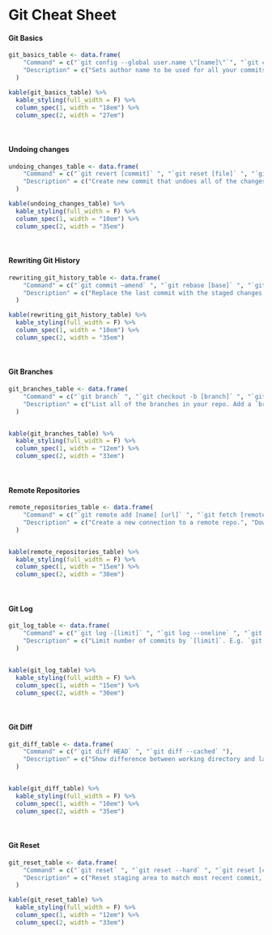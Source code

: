 \newpage

# Git Cheat Sheet {-}

#### Git Basics {-}

```r
git_basics_table <- data.frame(
    "Command" = c("`git config --global user.name \"[name]\"`", "`git config --global user.email \"[email]\"`", "`git init [project-name]` ", "`git clone [repo]` ", "`git status` ", "`git diff` ", "`git add [file]` ", "`git diff --staged`", "`git reset [file]`", "`git commit -m “[message]”` ", "`git log` "),
    "Description" = c("Sets author name to be used for all your commits.", "Sets author email to be used for all your commits.", "Create empty Git repo in specified directory.", "Clone repo with version history located at `[repo]`.", "List all new or modified files to be committed.", "Show file changes not yet staged.", "Stage all changes in `[file]` for the next commit.", "Shows files differences between staging and the last file version.", "Unstages the file, but preserves its contents.", "Commit the staged snapshot to permanent version history.", "Display the entire commit history for the current branch.")
  )

kable(git_basics_table) %>%
  kable_styling(full_width = F) %>%
  column_spec(1, width = "18em") %>%
  column_spec(2, width = "27em")
```

&nbsp;


#### Undoing changes {-}

```r
undoing_changes_table <- data.frame(
    "Command" = c("`git revert [commit]` ", "`git reset [file]` ", "`git clean -n` "),
    "Description" = c("Create new commit that undoes all of the changes made in `[commit]`, then apply it to the current branch. ", "Remove `[file]` from the staging area, but leave the working directory unchanged. This un-stages a file without overwriting any changes. ", "Shows which files would be removed from working directory. Use the `-f` flag in place of the `-n` flag to execute the clean. ")
  )

kable(undoing_changes_table) %>%
  kable_styling(full_width = F) %>%
  column_spec(1, width = "10em") %>%
  column_spec(2, width = "35em")
```

&nbsp;


#### Rewriting Git History {-}

```r
rewriting_git_history_table <- data.frame(
    "Command" = c("`git commit —amend` ", "`git rebase [base]` ", "`git reflog` "),
    "Description" = c("Replace the last commit with the staged changes and last commit combined. Use with nothing staged to edit the last commit’s message. ", "Rebase the current branch onto `[base]`. `[base]` can be a commit ID, a branch name, a tag, or a relative reference to `HEAD`. ", "Show a log of changes to the local repository’s `HEAD`. Add `--relative-date` flag to show date info or `--all` to show all refs. ")
  )

kable(rewriting_git_history_table) %>%
  kable_styling(full_width = F) %>%
  column_spec(1, width = "10em") %>%
  column_spec(2, width = "35em")
```

&nbsp;


#### Git Branches {-}

```r
git_branches_table <- data.frame(
    "Command" = c("`git branch` ", "`git checkout -b [branch]` ", "`git merge [branch]` "),
    "Description" = c("List all of the branches in your repo. Add a `branch` argument to create a new branch with the name `branch`. ", "Create and check out a new branch named `[branch]`. Drop the `-b` flag to checkout an existing branch. ", "Merge `[branch]` into the current branch. ")
  )


kable(git_branches_table) %>%
  kable_styling(full_width = F) %>%
  column_spec(1, width = "12em") %>%
  column_spec(2, width = "33em")
```

&nbsp;


#### Remote Repositories {-}

```r
remote_repositories_table <- data.frame(
    "Command" = c("`git remote add [name] [url]` ", "`git fetch [remote]` ", "`git merge [remote]/[branch]`", "`git pull [remote]` ", "`git push [remote] [branch]` "),
    "Description" = c("Create a new connection to a remote repo.", "Downloads all history from the remote repo.", "Combines the remote branch into the current local branch", "Downloads and merges remote's copy of current branch.", "Uploads the branch and history to `[remote]`.")
  )


kable(remote_repositories_table) %>%
  kable_styling(full_width = F) %>%
  column_spec(1, width = "15em") %>%
  column_spec(2, width = "30em")
```

&nbsp;


#### Git Log {-}

```r
git_log_table <- data.frame(
    "Command" = c("`git log -[limit]` ", "`git log --oneline` ", "`git log -p` ", "`git log —-stat` ", "`git log —-author= ”[pattern]”` ", "`git log —grep=”[pattern]”` ", "`git log [since]..[until]` ", "`git log -- [file]` ", "`git log --graph --decorate` "),
    "Description" = c("Limit number of commits by `[limit]`. E.g. `git log -5` will limit to 5 commits. ", "Condense each commit to a single line. ", "Display the full diff of each commit. ", "Include which files were altered and the relative number of lines that were added or deleted from each of them. ", "Search for commits by a particular author. ", "Search for commits with a commit message that matches [pattern]. ", "Shows commits that occur between `[since]` and `[until]`. Args can be a commit ID, branch name, `HEAD`, or any other kind of revision reference. ", "Only display commits that have the specified file. ", "`--graph` flag draws a text based graph of commits on left side of commit msgs. `--decorate` adds names of branches or tags of commits shown. ")
  )


kable(git_log_table) %>%
  kable_styling(full_width = F) %>%
  column_spec(1, width = "15em") %>%
  column_spec(2, width = "30em")
```

&nbsp;


#### Git Diff {-}

```r
git_diff_table <- data.frame(
    "Command" = c("`git diff HEAD` ", "`git diff --cached` "),
    "Description" = c("Show difference between working directory and last commit. ", "Show difference between staged changes and last commit. ")
  )


kable(git_diff_table) %>%
  kable_styling(full_width = F) %>%
  column_spec(1, width = "10em") %>%
  column_spec(2, width = "35em")
```

&nbsp;


#### Git Reset {-}

```r
git_reset_table <- data.frame(
    "Command" = c("`git reset` ", "`git reset --hard` ", "`git reset [commit]` ", "`git reset --hard [commit]` "),
    "Description" = c("Reset staging area to match most recent commit, but leave the working directory unchanged. ", "Reset staging area and working directory to match most recent commit and *overwrites all changes* in the working directory. ", "Move the current branch tip backward to `[commit]`, reset the staging area to match, but leave the working directory alone. ", "Same as previous, but resets both the staging area & working directory to match. Deletes uncommitted changes, and all commits after `[commit]`. ")
  )

kable(git_reset_table) %>%
  kable_styling(full_width = F) %>%
  column_spec(1, width = "12em") %>%
  column_spec(2, width = "33em")
```

&nbsp;

